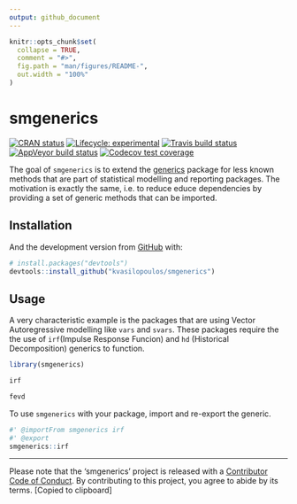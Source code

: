 ```yaml
---
output: github_document
---
```


<!-- README.md is generated from README.Rmd. Please edit that file -->

```r
knitr::opts_chunk$set(
  collapse = TRUE,
  comment = "#>",
  fig.path = "man/figures/README-",
  out.width = "100%"
)
```
# smgenerics

<!-- badges: start -->
[![CRAN status](https://www.r-pkg.org/badges/version/smgenerics)](https://cran.r-project.org/package=smgenerics)
[![Lifecycle: experimental](https://img.shields.io/badge/lifecycle-experimental-orange.svg)](https://www.tidyverse.org/lifecycle/#experimental)
[![Travis build status](https://travis-ci.org/kvasilopoulos/smgenerics.svg?branch=master)](https://travis-ci.org/kvasilopoulos/smgenerics)
[![AppVeyor build status](https://ci.appveyor.com/api/projects/status/github/kvasilopoulos/smgenerics?branch=master&svg=true)](https://ci.appveyor.com/project/kvasilopoulos/smgenerics)
[![Codecov test coverage](https://codecov.io/gh/kvasilopoulos/smgenerics/branch/master/graph/badge.svg)](https://codecov.io/gh/kvasilopoulos/smgenerics?branch=master)
<!-- badges: end -->

The goal of `smgenerics` is to extend the [generics](https://github.com/r-lib/generics) package for less known methods that are part of statistical modelling and reporting packages.
The motivation is exactly the same, i.e. to reduce educe dependencies by providing a set of generic methods that can be imported.

## Installation

And the development version from [GitHub](https://github.com/) with:

``` r
# install.packages("devtools")
devtools::install_github("kvasilopoulos/smgenerics")
```
## Usage

A very characteristic example is the packages that are using Vector Autoregressive modelling
like `vars` and `svars`. These packages require the the use of `irf`(Impulse Response Funcion) and `hd` (Historical Decomposition) generics to function.

```r
library(smgenerics)

irf

fevd
```

To use `smgenerics` with your package, import and re-export the generic.

```r
#' @importFrom smgenerics irf
#' @export
smgenerics::irf
```

---
Please note that the 'smgenerics' project is released with a
  [Contributor Code of Conduct](.github/CODE_OF_CONDUCT.md).
  By contributing to this project, you agree to abide by its terms.
  [Copied to clipboard]
